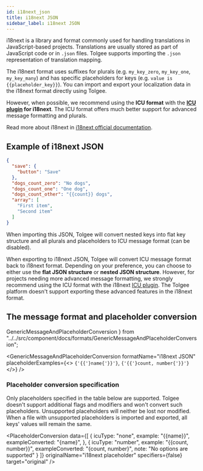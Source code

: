 ```yaml
---
id: i18next_json
title: i18next JSON
sidebar_label: i18next JSON
---
```


i18next is a library and format commonly used for handling translations in JavaScript-based projects. Translations are usually stored as part of JavaScript code or in `.json` files. Tolgee supports importing the `.json` representation of translation mapping.

The i18next format uses suffixes for plurals (e.g. `my_key_zero`, `my_key_one`, `my_key_many`) and has specific placeholders for keys (e.g. `value is {{placeholder_key}}`). You can import and export your localization data in the i18next format directly using Tolgee.

However, when possible, we recommend using the **ICU format** with the **[ICU plugin](https://github.com/i18next/i18next-icu) for i18next**. The ICU format offers much better support for advanced message formatting and plurals.

Read more about i18next in [i18next official documentation](https://www.i18next.com/).


## Example of i18next JSON

```json title="en.json"
{
  "save": {
    "button": "Save"
  },
  "dogs_count_zero": "No dogs",
  "dogs_count_one": "One dog",
  "dogs_count_other": "{{count}} dogs",
  "array": [
    "First item",
    "Second item"
  ]
}
```

When importing this JSON, Tolgee will convert nested keys into flat key structure and all plurals and placeholders to ICU message format (can be disabled).

When exporting to i18next JSON, Tolgee will convert ICU message format back to i18next format. Depending on your preference, you can choose to either use the **flat JSON structure** or **nested JSON structure**. However, for projects needing more advanced message formatting, we strongly recommend using the ICU format with the i18next [ICU plugin](https://github.com/i18next/i18next-icu). The Tolgee platform doesn't support exporting these advanced features in the i18next format.


## The message format and placeholder conversion

  GenericMessageAndPlaceholderConversion
} from "../../src/component/docs/formats/GenericMessageAndPlaceholderConversion";

<GenericMessageAndPlaceholderConversion formatName="i18next JSON"
                                        placeholderExamples={<>
                                          <code>{'{{'}name{'}}'}</code>, <code>{'{{'}count, number{'}}'}</code></>} />

### Placeholder conversion specification

Only placeholders specified in the table below are supported. Tolgee doesn't support additional flags and modifiers and won't convert such placeholders. Unsupported placeholders will neither be lost nor modified. When a file with unsupported placeholders is imported and exported, all keys' values will remain the same.


<PlaceholderConversion data={[
  {
    icuType: "none",
    example: "{{name}}",
    exampleConverted: "{name}",
  },
  {
    icuType: "number",
    example: "{{count, number}}",
    exampleConverted: "{count, number}",
    note: "No options are supported"
  }
]} originalName="i18next placeholder" specifiers={false} target="original" />


<Importing />
